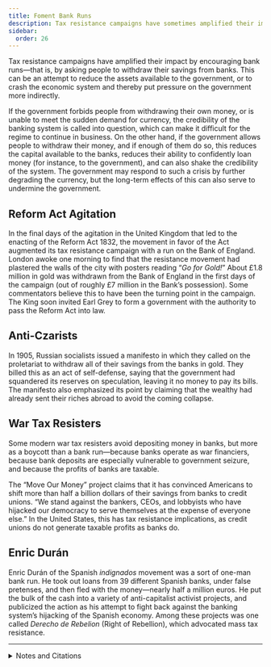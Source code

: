 ```yaml
---
title: Foment Bank Runs
description: Tax resistance campaigns have sometimes amplified their impact by encouraging bank runs.
sidebar:
  order: 26
---
```


Tax resistance campaigns have amplified their impact by encouraging bank runs—that is, by asking people to withdraw their savings from banks.
This can be an attempt to reduce the assets available to the government, or to crash the economic system and thereby put pressure on the government more indirectly.

If the government forbids people from withdrawing their own money, or is unable to meet the sudden demand for currency, the credibility of the banking system is called into question, which can make it difficult for the regime to continue in business.
On the other hand, if the government allows people to withdraw their money, and if enough of them do so, this reduces the capital available to the banks, reduces their ability to confidently loan money (for instance, to the government), and can also shake the credibility of the system.
The government may respond to such a crisis by further degrading the currency, but the long-term effects of this can also serve to undermine the government.

## <Badge text="Example" size="medium" /> Reform Act Agitation

In the final days of the agitation in the United Kingdom that led to the enacting of the Reform Act 1832, the movement in favor of the Act augmented its tax resistance campaign with a run on the Bank of England.
London awoke one morning to find that the resistance movement had plastered the walls of the city with posters reading “<em>Go for Gold!</em>”
About £1.8 million in gold was withdrawn from the Bank of England in the first days of the campaign (out of roughly £7 million in the Bank’s possession).
Some commentators believe this to have been the turning point in the campaign.
The King soon invited Earl Grey to form a government with the authority to pass the Reform Act into law.

## <Badge text="Example" size="medium" /> Anti-Czarists

In 1905, Russian socialists issued a manifesto in which they called on the proletariat to withdraw all of their savings from the banks in gold.
They billed this as an act of self-defense, saying that the government had squandered its reserves on speculation, leaving it no money to pay its bills.
The manifesto also emphasized its point by claiming that the wealthy had already sent their riches abroad to avoid the coming collapse.

## <Badge text="Example" size="medium" /> War Tax Resisters

Some modern war tax resisters avoid depositing money in banks, but more as a boycott than a bank run—because banks operate as war financiers, because bank deposits are especially vulnerable to government seizure, and because the profits of banks are taxable.

The “Move Our Money” project claims that it has convinced Americans to shift more than half a billion dollars of their savings from banks to credit unions.
“We stand against the bankers, CEOs, and lobbyists who have hijacked our democracy to serve themselves at the expense of everyone else.”
In the United States, this has tax resistance implications, as credit unions do not generate taxable profits as banks do.

## <Badge text="Example" size="medium" /> Enric Durán

Enric Durán of the Spanish <i lang="es">indignados</i> movement was a sort of one-man bank run.
He took out loans from 39 different Spanish banks, under false pretenses, and then fled with the money—nearly half a million euros.
He put the bulk of the cash into a variety of anti-capitalist activist projects, and publicized the action as his attempt to fight back against the banking system’s hijacking of the Spanish economy.
Among these projects was one called <i lang="es">Derecho de Rebelion</i> (Right of Rebellion), which advocated mass tax resistance.

<hr />

<details>
<summary>Notes and Citations</summary>

* Roebuck, John Arthur <i>History of the Whig Ministry of 1830, to the Passing of the Reform Bill</i>, Vol. II (1852) pp. 291–2
* “Says Russia is Bankrupt” <i>Amsterdam Evening Recorder and Daily Democrat</i> 16 December 1905, p. 1
* “Re: Banks” wtr-s email list, 2010
* Pritsky, Nathaniel “198 Sundays: I’m Never Going To Retire Anyway” <i>Pax Americana</i> 24 August 2008
* [“About Move Our Money USA”](https://www.moveourmoneyusa.org/about/)
* Gross, David M. [“Comprehensive Disobedience: Occupying the Sharing Economy in Spain”](https://www.shareable.net/comprehensive-disobedience-occupying-the-sharing-economy-in-spain/) <i>Shareable</i> 9 April 2014

</details>
